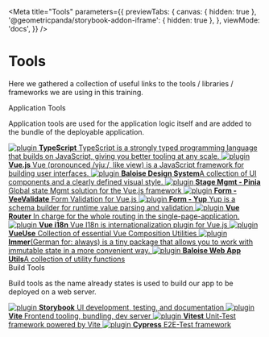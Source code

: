 
<Meta
  title="Tools"
  parameters={{
    previewTabs: {
      canvas: { hidden: true },
      '@geometricpanda/storybook-addon-iframe': { hidden: true },
    },
    viewMode: 'docs',
  }}
/>

# Tools

Here we gathered a collection of useful links to the tools / libraries / frameworks
we are using in this training.


<div className="subheading">Application Tools</div>

Application tools are used for the application logic itself and are added
to the bundle of the deployable application.

<div className="link-list">
  <a
    className="link-item"
    href="https://www.typescriptlang.org/"
    target="_blank"
  >
    <img src={TypeScript} alt="plugin" />
    <span>
      <strong>TypeScript</strong>
      TypeScript is a strongly typed programming language that builds on JavaScript,
      giving you better tooling at any scale.
    </span>
  </a>
  <a className="link-item" href="https://vuejs.org/" target="_blank">
    <img src={Vue} alt="plugin" />
    <span>
      <strong>Vue.js</strong>
      Vue (pronounced /vjuː/, like view) is a JavaScript framework for building user
      interfaces.
    </span>
  </a>
  <a className="link-item" href="https://design.baloise.dev/" target="_blank">
    <img src={Baloise} alt="plugin" />
    <span>
      <strong>Baloise Design System</strong>A collection of UI components and a
      clearly defined visual style.
    </span>
  </a>
  <a className="link-item" href="https://pinia.vuejs.org/" target="_blank">
    <img src={Pinia} alt="plugin" />
    <span>
      <strong>Stage Mgmt - Pinia</strong>
      Global state Mgmt solution for the Vue.js framework
    </span>
  </a>
  <a
    className="link-item"
    href="https://vee-validate.logaretm.com/v4/"
    target="_blank"
  >
    <img src={VeeValidate} alt="plugin" />
    <span>
      <strong>Form - VeeValidate</strong>
      Form Validation for Vue.js
    </span>
  </a>
  <a
    className="link-item"
    href="https://github.com/jquense/yup"
    target="_blank"
  >
    <img src={Code} alt="plugin" />
    <span>
      <strong>Form - Yup</strong>
      Yup is a schema builder for runtime value parsing and validation
    </span>
  </a>
  <a className="link-item" href="https://router.vuejs.org/" target="_blank">
    <img src={Vue} alt="plugin" />
    <span>
      <strong>Vue Router</strong>
      In charge for the whole routing in the single-page-application.
    </span>
  </a>
  <a className="link-item" href="https://vue-i18n.intlify.dev/" target="_blank">
    <img src={VueI18n} alt="plugin" />
    <span>
      <strong>Vue i18n</strong>
      Vue I18n is internationalization plugin for Vue.js
    </span>
  </a>
  <a className="link-item" href="https://vueuse.org/" target="_blank">
    <img src={VueUse} alt="plugin" />
    <span>
      <strong>VueUse</strong>
      Collection of essential Vue Composition Utilities
    </span>
  </a>
  <a
    className="link-item"
    href="https://immerjs.github.io/immer/"
    target="_blank"
  >
    <img src={Immer} alt="plugin" />
    <span>
      <strong>Immer</strong>(German for: always) is a tiny package that allows
      you to work with immutable state in a more convenient way.
    </span>
  </a>
  <a
    className="link-item"
    href="https://github.com/baloise/web-app-utils"
    target="_blank"
  >
    <img src={Baloise} alt="plugin" />
    <span>
      <strong>Baloise Web App Utils</strong>A collection of utility functions
    </span>
  </a>
</div>


<div className="subheading">Build Tools</div>

Build tools as the name already states is used to build our app
to be deployed on a web server.

<div className="link-list">
  <a
    className="link-item"
    href="https://storybook.js.org/docs/vue/get-started/introduction"
    target="_blank"
  >
    <img src={Storybook} alt="plugin" />
    <span>
      <strong>Storybook</strong>
      UI development, testing, and documentation
    </span>
  </a>
  <a
    className="link-item"
    href="https://storybook.js.org/docs/react/addons/addon-types"
    target="_blank"
  >
    <img src={Vite} alt="plugin" />
    <span>
      <strong>Vite</strong>
      Frontend tooling, bundling, dev server
    </span>
  </a>
  <a className="link-item" href="https://vitest.dev/" target="_blank">
    <img src={Vitest} alt="plugin" />
    <span>
      <strong>Vitest</strong>
      Unit-Test framework powered by Vite
    </span>
  </a>
  <a className="link-item" href="https://docs.cypress.io/" target="_blank">
    <img src={Cypress} alt="plugin" />
    <span>
      <strong>Cypress</strong>
      E2E-Test framework
    </span>
  </a>
</div>
